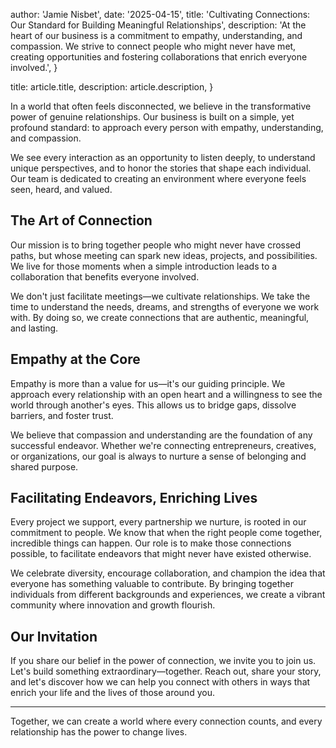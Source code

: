 
  author: 'Jamie Nisbet',
  date: '2025-04-15',
  title: 'Cultivating Connections: Our Standard for Building Meaningful Relationships',
  description:
    'At the heart of our business is a commitment to empathy, understanding, and compassion. We strive to connect people who might never have met, creating opportunities and fostering collaborations that enrich everyone involved.',
}

  title: article.title,
  description: article.description,
}


In a world that often feels disconnected, we believe in the transformative power of genuine relationships. Our business is built on a simple, yet profound standard: to approach every person with empathy, understanding, and compassion.

We see every interaction as an opportunity to listen deeply, to understand unique perspectives, and to honor the stories that shape each individual. Our team is dedicated to creating an environment where everyone feels seen, heard, and valued.

## The Art of Connection

Our mission is to bring together people who might never have crossed paths, but whose meeting can spark new ideas, projects, and possibilities. We live for those moments when a simple introduction leads to a collaboration that benefits everyone involved.

We don't just facilitate meetings—we cultivate relationships. We take the time to understand the needs, dreams, and strengths of everyone we work with. By doing so, we create connections that are authentic, meaningful, and lasting.

## Empathy at the Core

Empathy is more than a value for us—it's our guiding principle. We approach every relationship with an open heart and a willingness to see the world through another's eyes. This allows us to bridge gaps, dissolve barriers, and foster trust.

We believe that compassion and understanding are the foundation of any successful endeavor. Whether we're connecting entrepreneurs, creatives, or organizations, our goal is always to nurture a sense of belonging and shared purpose.

## Facilitating Endeavors, Enriching Lives

Every project we support, every partnership we nurture, is rooted in our commitment to people. We know that when the right people come together, incredible things can happen. Our role is to make those connections possible, to facilitate endeavors that might never have existed otherwise.

We celebrate diversity, encourage collaboration, and champion the idea that everyone has something valuable to contribute. By bringing together individuals from different backgrounds and experiences, we create a vibrant community where innovation and growth flourish.

## Our Invitation

If you share our belief in the power of connection, we invite you to join us. Let's build something extraordinary—together. Reach out, share your story, and let's discover how we can help you connect with others in ways that enrich your life and the lives of those around you.

---

Together, we can create a world where every connection counts, and every relationship has the power to change lives.
